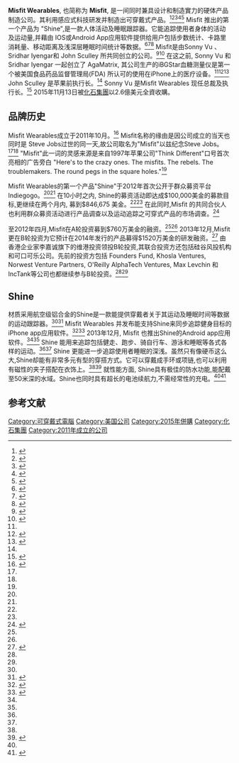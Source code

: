 {{infobox company
| name = Misfit Wearables
| logo = Logo Misfit rgb.jpg 
| type = 私人
| industry = 穿戴式感应科技
| location_city = 美国加州旧金山、越南胡志明市、南韩首尔
| locations = 3
| key_people = 总裁及执行长Sonny Vu
| products = Misfit Shine
| parent = [[化石集團|化石集團]]
| homepage = http://www.misfit.com/
}}

'''Misfit Wearables''', 也简称为 '''Misfit''', 是一间同时兼具设计和制造實力的硬体产品制造公司。其利用感应式科技研发并制造出可穿戴式产品。<ref>{{cite web|url=http://venturebeat.com/2013/08/09/misfit-wearables-ceo-wearables-are-not-that-wearable-yet/|title=Misfit Wearables CEO: 'Wearables are not that wearable — yet'|author=Christina Farr|publisher=VentureBeat|date=2013-08-09|accessdate=2014-06-28|archive-date=2020-08-12|archive-url=https://web.archive.org/web/20200812155722/https://venturebeat.com/2013/08/09/misfit-wearables-ceo-wearables-are-not-that-wearable-yet/|dead-url=no}}</ref><ref name=mobihealthnews>{{cite web|url=http://mobihealthnews.com/17161/agamatrix-founders-misfit-wearables-raises-7-6-million/|title=AgaMatrix founders' Misfit Wearables raises $7.6 million|author=Brian Dolan|publisher=Mobi Health News|date=2012-04-28|accessdate=2014-06-28|archive-date=2020-11-25|archive-url=https://web.archive.org/web/20201125192152/https://www.mobihealthnews.com/17161/agamatrix-founders-misfit-wearables-raises-7-6-million|dead-url=no}}</ref><ref>{{cite web|url=http://www.boston.com/business/technology/innoeco/2011/12/former_apple_chief_executive_b.html|title=Former Apple chief executive backs Misfit Wearables, new health sensor start-up|author=Scott Kirsner|publisher=Boston.com|date=2011-12-12|accessdate=2014-06-28|archive-date=2016-03-04|archive-url=https://web.archive.org/web/20160304221653/http://www.boston.com/business/technology/innoeco/2011/12/former_apple_chief_executive_b.html|dead-url=no}}</ref><ref name=forbes>{{cite web|url=http://www.forbes.com/sites/danmunro/2012/11/14/misfit-adds-shine-to-wearable-health/|title=Misfit Adds Shine To Wearable Health|author=Dan Munro|publisher=Forbes|date=2012-11-14|accessdate=2014-06-28|archive-date=2020-11-12|archive-url=https://web.archive.org/web/20201112020715/https://www.forbes.com/sites/danmunro/2012/11/14/misfit-adds-shine-to-wearable-health/|dead-url=no}}</ref><ref name=guardian>{{cite web|url=http://www.theguardian.com/technology/2013/nov/05/misfit-shine-review-fitness-tracker|title=Misfit Shine fitness tracker review: small and perfectly formed|author=Samuel Gibbs|publisher=The Guardian|date=2013-11-05|accessdate=2014-06-28|archive-date=2020-08-04|archive-url=https://web.archive.org/web/20200804231143/https://www.theguardian.com/technology/2013/nov/05/misfit-shine-review-fitness-tracker|dead-url=no}}</ref> Misfit 推出的第一个产品为 "Shine",是一款人体活动及睡眠跟踪器。它能追踪使用者身体的活动及运动量,并藉由 IOS或Android App应用软件提供给用户包括步数统计、卡路里消耗量、移动距离及浅深层睡眠时间统计等数据。<ref name=allthingsd>{{cite web|url=http://allthingsd.com/20131204/misfit-wearables-raises-15-2m-on-back-of-shine-despite-founder-dismissing-activity-trackers/|title=Misfit Wearables Raises $15.2M on Back of Shine, Even as Founder Dismisses Activity Trackers|author=Liz Gannes|publisher=All Things D|date=2013-12-04|accessdate=2014-06-28|archive-date=2014-06-26|archive-url=https://web.archive.org/web/20140626082230/http://allthingsd.com/20131204/misfit-wearables-raises-15-2m-on-back-of-shine-despite-founder-dismissing-activity-trackers/|dead-url=no}}</ref><ref name=android>{{cite web|url=http://techcrunch.com/2013/12/02/misfit-android/|title=Misfit Wearables Finally Launches An Android App For Its Activity Tracker, The Shine|author=Kim-Mai Cutler|publisher=TechCrunch|date=2013-12-02|accessdate=2014-06-28|archive-date=2020-08-04|archive-url=https://web.archive.org/web/20200804071831/https://techcrunch.com/2013/12/02/misfit-android/|dead-url=no}}</ref><ref>{{cite web|url=http://www.wired.com/design/2014/02/can-fashion-tech-work-together-make-wearables-truly-wearble/|title=What’s the Secret to Making Wearables That People Actually Want?|author=Zach Rosenberg|publisher=Wired|date=2014-02-27|accessdate=2014-06-28|archive-date=2014-03-17|archive-url=https://web.archive.org/web/20140317211019/http://www.wired.com/design/2014/02/can-fashion-tech-work-together-make-wearables-truly-wearble|dead-url=no}}</ref>
Misfit是由Sonny Vu 、 Sridhar Iyengar和 John Sculley 所共同创立的公司。<ref name=techcrunch>{{cite web|url=http://techcrunch.com/2013/12/04/misfit-shine-horizons/|title=Misfit Raises $15.2M From Li Ka-shing's Horizons Ventures For Its Activity Tracker, The Shine|author=Kim-Mai Cutler|publisher=TechCrunch|date=2013-12-04|accessdate=2014-06-28|archive-date=2020-10-21|archive-url=https://web.archive.org/web/20201021080511/https://techcrunch.com/2013/12/04/misfit-shine-horizons/|dead-url=no}}</ref><ref>{{cite web|url=http://www.latimes.com/business/la-fi-0109-ces-startup-golden-age-20140109,0,6173000.story#axzz2qINuctOM|title=CES 2014: Hardware start-ups are big at Consumer Electronics Show|author=Chris O'Brien|publisher=LA Times|date=2014-01-08|accessdate=2014-06-28|archive-date=2014-02-10|archive-url=https://web.archive.org/web/20140210104119/http://www.latimes.com/business/la-fi-0109-ces-startup-golden-age-20140109,0,6173000.story#axzz2qINuctOM|dead-url=no}}</ref> 在这之前, Sonny Vu 和Sridhar Iyengar 一起创立了 AgaMatrix, 其公司生产的iBGStar血糖测量仪是第一个被美国食品药品监督管理局(FDA) 所认可的使用在iPhone上的医疗设备。<ref name=mobihealthnews/><ref name=indiegogo>{{cite web|url=http://www.indiegogo.com/projects/misfit-shine-an-elegant-wireless-activity-tracker|title=Misfit Shine: an elegant, wireless activity tracker|author=|publisher=Indie GoGo|date=|accessdate=2014-06-28|archive-date=2020-12-20|archive-url=https://web.archive.org/web/20201220124033/https://www.indiegogo.com/projects/misfit-shine-an-elegant-wireless-activity-tracker|dead-url=no}}</ref><ref name=agamatrix>{{cite web|url=http://techcrunch.com/2012/04/27/the-wearable-computing-startup-from-agamatrixs-founders-former-apple-ceo-john-sculley-just-raised-7-6m/|title=Misfit Wearables, The Startup From Agamatrix's Founders, Former Apple CEO John Sculley, Raises $7.6M|author=Kim-Mai Cutler|publisher=TechCrunch|date=2012-04-27|accessdate=2014-06-28|archive-date=2020-10-25|archive-url=https://web.archive.org/web/20201025141845/https://techcrunch.com/2012/04/27/the-wearable-computing-startup-from-agamatrixs-founders-former-apple-ceo-john-sculley-just-raised-7-6m/|dead-url=no}}</ref> John Sculley 是苹果前执行长。<ref name=mobihealthnews/> Sonny Vu 是Misfit Wearables 现任总裁及执行长。<ref>{{cite web|url=http://bluesky.chicagotribune.com/originals/chi-wearable-devices-chicago-auto-show-bsi-20140211,0,0.story|title=Wearable devices are growing on us, regardless of the reason, panel says|author=John Carpenter|publisher=Chicago Tribune|date=2014-02-11|accessdate=2014-06-28|archive-url=https://web.archive.org/web/20141106150803/http://bluesky.chicagotribune.com/originals/chi-wearable-devices-chicago-auto-show-bsi-20140211,0,0.story|archive-date=2014-11-06|dead-url=yes}}</ref> 2015年11月13日被[[化石集團|化石集團]]以2.6億美元全資收購。

==品牌历史==

Misfit Wearables成立于2011年10月。<ref>{{cite web|url=http://www.sec.gov/Archives/edgar/data/1535557/000153555712000001/xslFormDX01/primary_doc.xml|title=SEC Form D Misfit Wearables Corp|author=|publisher=United States Securities and Exchange Commission|date=|accessdate=2014-06-28|archive-date=2020-08-04|archive-url=https://web.archive.org/web/20200804072002/https://www.sec.gov/Archives/edgar/data/1535557/000153555712000001/xslFormDX01/primary_doc.xml|dead-url=no}}</ref> Misfit名称的缘由是因公司成立的当天也同时是 Steve Jobs过世的同一天,故公司取名为"Misfit"以兹纪念Steve Jobs。<ref name=forbes/><ref name=guardian/> "Misfit"此一词的灵感来源是来自1997年苹果公司"Think Different"口号首次亮相的广告旁白 "Here's to the crazy ones. The misfits. The rebels. The troublemakers. The round pegs in the square holes."<ref name=agamatrix/>

Misfit Wearables的第一个产品"Shine"于2012年首次公开于群众募资平台 Indiegogo。<ref name=guardian/><ref name=indiegogo/> 在10小时之内, Shine的募资活动即达成$100,000美金的募款目标,更继续在两个月内, 募到$846,675 美金。<ref name=allthingsd/><ref name=indiegogo/> 在此同时,Misfit 的共同合伙人也利用群众募资活动进行产品调查以及运动追踪之可穿式产品的市场调查。<ref name=crowdsourcing>{{cite web|url=http://www.crowdsourcing.org/editorial/misfit-wearables-crowdfunding-campaign-for-shine-nears-end/23170|title=Misfit Wearables' Crowdfunding Campaign for 'Shine' Nears End|author=Anton Root|publisher=Crowdsourcing|date=2013-01-15|accessdate=2014-06-28|deadurl=yes|archiveurl=https://web.archive.org/web/20140714132115/http://www.crowdsourcing.org/editorial/misfit-wearables-crowdfunding-campaign-for-shine-nears-end/23170|archivedate=2014-07-14}}</ref>

至2012年四月,Misfit在A轮投资募到$760万美金的融资。<ref name=mobihealthnews/><ref name=allthingsd/> 2013年12月,Misfit更在B轮投资为它预计在2014年发行的产品募得$1520万美金的研发融资。<ref>{{cite web|url=http://histalkmobile.com/misfit-wearables-raises-15-million-hints-at-new-product/|title=Misfit Wearables raises $15 Million, Hints at New Product|author=|publisher=HIStalk Connect|date=2013-12-04|accessdate=2014-06-28|archive-date=2019-01-27|archive-url=https://web.archive.org/web/20190127115148/http://histalkmobile.com/misfit-wearables-raises-15-million-hints-at-new-product/|dead-url=no}}</ref> 由香港企业家李嘉诚旗下的维港投资领投B轮投资,其联合投资方还包括硅谷风投机构和可口可乐公司。先前的投资方包括 Founders Fund, Khosla Ventures, Norwest Venture Partners, O'Reilly AlphaTech Ventures, Max Levchin 和IncTank等公司也都继续参与B轮投资。<ref name=allthingsd/><ref name=techcrunch/>

==Shine==

材质采用航空级铝合金的Shine是一款能提供穿戴者关于其运动及睡眠时间等数据的运动跟踪器。<ref name=crowdsourcing/><ref>{{cite web|url=http://www.cnbc.com/id/100772890/page/12|title=The 'Next Big Things' in Wearable Tech|author=|publisher=CNBC|date=|accessdate=2014-06-28|archive-date=2015-02-12|archive-url=https://web.archive.org/web/20150212064934/http://www.cnbc.com/id/100772890/page/12|dead-url=no}}</ref> Misfit Wearables 并发布能支持Shine来同步追踪健身目标的 iPhone app应用软件。<ref name=gadget>{{cite web|url=http://www.gadgetmac.com/reviews/misfit-shine-review.html|title=Misfit Shine Review|author=|publisher=Gadgetmac|date=2014-01-13|accessdate=2014-06-28|archive-date=2018-07-26|archive-url=https://web.archive.org/web/20180726115302/https://gadgetmac.com/reviews/misfit-shine-review.html|dead-url=no}}</ref><ref>{{cite web|url=http://gigaom.com/2013/07/23/a-weekend-with-misfits-shine-an-activity-tracker-for-people-tired-of-fugly-fitness-gadgets/|title=A weekend with Misfit's Shine: an activity tracker for people tired of fugly fitness gadgets|author=Katie Fehrenbacher|publisher=GigaOm|date=2013-07-23|accessdate=2014-06-28|archive-date=2020-11-12|archive-url=https://web.archive.org/web/20201112010959/https://gigaom.com/2013/07/23/a-weekend-with-misfits-shine-an-activity-tracker-for-people-tired-of-fugly-fitness-gadgets/|dead-url=no}}</ref> 2013年12月, Misfit 也推出Shine的Android app应用软件。<ref name=allthingsd/><ref name=android/> Shine 能用来追踪包括健走、跑步、骑自行车、游泳和睡眠等各式各样的运动。<ref name=forbes/><ref name=crowdsourcing/> Shine 更能进一步追踪使用者睡眠的深浅。虽然只有像硬币这么大,Shine却能有非常多元有型的穿搭方式。它可以穿戴成手环或项链,也可以利用有磁性的夹子搭配在衣饰上。<ref name=gadget/><ref name=shine>{{cite web|url=http://www.wired.com/design/2013/08/misfit-shine-a-fitness-tracker-that-charts-new-wearable-territory/#slide-201131|title=How the Misfit Shine Reinvents What a Fitness Tracker Should Be|author=Kyle Vanhemert|publisher=Wired|date=2013-08-16|accessdate=2014-06-28|archive-date=2014-03-16|archive-url=https://web.archive.org/web/20140316103304/http://www.wired.com/design/2013/08/misfit-shine-a-fitness-tracker-that-charts-new-wearable-territory#slide-201131|dead-url=no}}</ref> 就性能方面, Shine具有极佳的防水功能,能配戴至50米深的水域。Shine也同时具有超长的电池续航力,不需经常性的充电。<ref name=shine/><ref>{{cite web|url=http://www.cnbc.com/id/100784480|title=Apple Has Edge in 'Wearable' Tech: Former CEO John Sculley|author=Matthew J. Belvedere|publisher=CNBC|date=2013-06-03|accessdate=2014-06-28|archive-date=2020-08-08|archive-url=https://web.archive.org/web/20200808023616/https://www.cnbc.com/id/100784480|dead-url=no}}</ref>

==参考文献==
{{Reflist}}

[[Category:可穿戴式電腦|Category:可穿戴式電腦]]
[[Category:美国公司|Category:美国公司]]
[[Category:2015年併購|Category:2015年併購]]
[[Category:化石集團|Category:化石集團]]
[[Category:2011年成立的公司|Category:2011年成立的公司]]